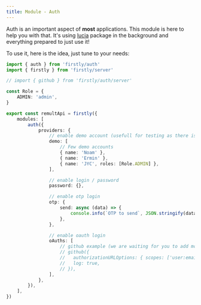 ```yaml
---
title: Module - Auth
---
```


Auth is an important aspect of **most** applications. This module is here to help you with that.
It's using [lucia](https://lucia-auth.com/) package in the background and everything prepared to
just use it!

To use it, here is the idea, just tune to your needs:

```ts
import { auth } from 'firstly/auth'
import { firstly } from 'firstly/server'

// import { github } from 'firstly/auth/server'

const Role = {
	ADMIN: 'admin',
}

export const remultApi = firstly({
	modules: [
		auth({
			providers: {
				// enable demo account (usefull for testing as there is no password!)
				demo: [
					// Few demo accounts
					{ name: 'Noam' },
					{ name: 'Ermin' },
					{ name: 'JYC', roles: [Role.ADMIN] },
				],

				// enable login / password
				password: {},

				// enable otp login
				otp: {
					send: async (data) => {
						console.info(`OTP to send`, JSON.stringify(data, null, 2))
					},
				},

				// enable oauth login
				oAuths: [
					// github example (we are waiting for you to add more providers / examples!)
					// github({
					//   authorizationURLOptions: { scopes: ['user:email'] },
					//   log: true,
					// }),
				],
			},
		}),
	],
})
```
